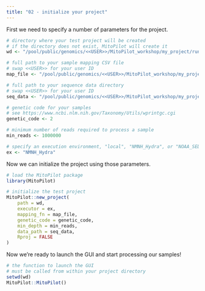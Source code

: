 ```yaml
---
title: "02 - initialize your project"
---
```


First we need to specify a number of parameters for the project.

```r
# directory where your test project will be created
# if the directory does not exist, MitoPilot will create it
wd <- "/pool/public/genomics/<<USER>>/MitoPilot_workshop/my_project/run_01"

# full path to your sample mapping CSV file
# swap <<USER>> for your user ID
map_file <- "/pool/public/genomics/<<USER>>/MitoPilot_workshop/my_project/run_01/map_file.csv"

# full path to your sequence data directory
# swap <<USER>> for your user ID
seq_data <- "/pool/public/genomics/<<USER>>/MitoPilot_workshop/my_project/run_01/seq_data"

# genetic code for your samples
# see https://www.ncbi.nlm.nih.gov/Taxonomy/Utils/wprintgc.cgi
genetic_code <- 2

# minimum number of reads required to process a sample
min_reads <- 1000000

# specify an execution environment, "local", "NMNH_Hydra", or "NOAA_SEDNA"
ex <- "NMNH_Hydra"
```

Now we can initialize the project using those parameters.

```r
# load the MitoPilot package
library(MitoPilot)

# initialize the test project
MitoPilot::new_project(
    path = wd,
    executor = ex,
    mapping_fn = map_file,
    genetic_code = genetic_code,
    min_depth = min_reads,
    data_path = seq_data,
    Rproj = FALSE
)
```

Now we're ready to launch the GUI and start processing our samples!

```r
# the function to launch the GUI 
# must be called from within your project directory
setwd(wd)
MitoPilot::MitoPilot()
```
